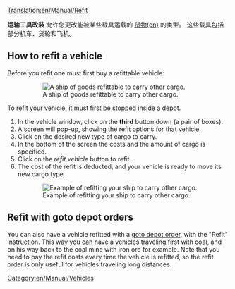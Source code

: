 [[Translation:en/Manual/Refit]]

{{zh/翻译|origin=en/Manual/Refit
|from=en
|to=zh
|Percentage=1
}}

{{zh/Manual/Tutorial/教程}}
'''运输工具改装''' 允许您更改能被某些载具运载的 [[en/Manual/Cargo|货物(en)]] 的类型。  这些载具包括部分机车、货轮和飞机。

== How to refit a vehicle ==
Before you refit one must first buy a refittable vehicle:
:[[File:en/Manual/Refitable ship.png|none|frame|A ship of goods refittable to carry other cargo.]]

To refit your vehicle, it must first be stopped inside a depot.

#In the vehicle window, click on the '''third''' button down (a pair of boxes).
#A screen will pop-up, showing the refit options for that vehicle.
#Click on the desired new type of cargo to carry.
#In the bottom of the screen the costs and the amount of cargo is specified.
#Click on the ''refit vehicle'' button to refit.
#The cost of the refit is deducted, and your vehicle is ready to move its new cargo type.
:[[File:en/Manual/Refit ship.png|none|frame|Example of refitting your ship to carry other cargo.]]

== Refit with goto depot orders == 
You can also have a vehicle refitted with a [[en/Archive/Manual/Settings/Allow goto depot orders|goto depot order]], with the "Refit" instruction. This way you can have a vehicles traveling first with coal, and on his way back to the coal mine with iron ore for example. Note that you need to pay the refit costs every time the vehicle is refitted, so the refit order is only useful for vehicles traveling long distances.

[[Category:en/Manual/Vehicles]]